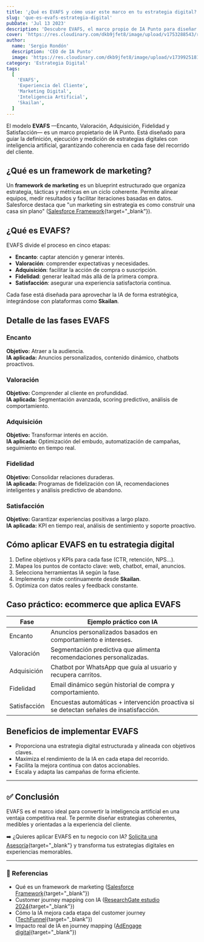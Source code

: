 ```yaml
---
title: '¿Qué es EVAFS y cómo usar este marco en tu estrategia digital?'
slug: 'que-es-evafs-estrategia-digital'
pubDate: 'Jul 13 2023'
description: 'Descubre EVAFS, el marco propio de IA Punto para diseñar experiencias digitales excepcionales: Encanto, Valoración, Adquisición, Fidelidad y Satisfacción.'
cover: 'https://res.cloudinary.com/dkb9jfet8/image/upload/v1753288543/realistic-digital-scene-on-a-modern-desktop-computer-monitor-displaying-a-customer-journey-map-for-e_eeq9zh.jpg'
author:
  name: 'Sergio Rondón'
  description: 'CEO de IA Punto'
  image: 'https://res.cloudinary.com/dkb9jfet8/image/upload/v1739925181/sergio_gdcaeh.png'
category: 'Estrategia Digital'
tags:
  [
    'EVAFS',
    'Experiencia del Cliente',
    'Marketing Digital',
    'Inteligencia Artificial',
    'Skailan',
  ]
---
```


El modelo **EVAFS** —Encanto, Valoración, Adquisición, Fidelidad y Satisfacción— es un marco propietario de IA Punto. Está diseñado para guiar la definición, ejecución y medición de estrategias digitales con inteligencia artificial, garantizando coherencia en cada fase del recorrido del cliente.

<h2 id="que-es-un-framework-de-marketing">¿Qué es un framework de marketing?</h2>

Un **framework de marketing** es un blueprint estructurado que organiza estrategia, tácticas y métricas en un ciclo coherente. Permite alinear equipos, medir resultados y facilitar iteraciones basadas en datos.  
Salesforce destaca que "un marketing sin estrategia es como construir una casa sin plano" ([Salesforce Framework](https://www.salesforce.com/marketing/framework/){target="_blank"}).

<h2 id="que-es-evafs">¿Qué es EVAFS?</h2>

EVAFS divide el proceso en cinco etapas:

- **Encanto**: captar atención y generar interés.  
- **Valoración**: comprender expectativas y necesidades.  
- **Adquisición**: facilitar la acción de compra o suscripción.  
- **Fidelidad**: generar lealtad más allá de la primera compra.  
- **Satisfacción**: asegurar una experiencia satisfactoria continua.

Cada fase está diseñada para aprovechar la IA de forma estratégica, integrándose con plataformas como **Skailan**.

<h2 id="detalle-de-las-fases">Detalle de las fases EVAFS</h2>

### Encanto  
**Objetivo:** Atraer a la audiencia.  
**IA aplicada:** Anuncios personalizados, contenido dinámico, chatbots proactivos.

### Valoración  
**Objetivo:** Comprender al cliente en profundidad.  
**IA aplicada:** Segmentación avanzada, scoring predictivo, análisis de comportamiento.

### Adquisición  
**Objetivo:** Transformar interés en acción.  
**IA aplicada:** Optimización del embudo, automatización de campañas, seguimiento en tiempo real.

### Fidelidad  
**Objetivo:** Consolidar relaciones duraderas.  
**IA aplicada:** Programas de fidelización con IA, recomendaciones inteligentes y análisis predictivo de abandono.

### Satisfacción  
**Objetivo:** Garantizar experiencias positivas a largo plazo.  
**IA aplicada:** KPI en tiempo real, análisis de sentimiento y soporte proactivo.

<h2 id="como-aplicar-evafs">Cómo aplicar EVAFS en tu estrategia digital</h2>

1. Define objetivos y KPIs para cada fase (CTR, retención, NPS…).  
2. Mapea los puntos de contacto clave: web, chatbot, email, anuncios.  
3. Selecciona herramientas IA según la fase.  
4. Implementa y mide continuamente desde **Skailan**.  
5. Optimiza con datos reales y feedback constante.

<h2 id="caso-practico-ecommerce">Caso práctico: ecommerce que aplica EVAFS</h2>

| Fase        | Ejemplo práctico con IA                                                                 |
|-------------|----------------------------------------------------------------------------------------|
| Encanto     | Anuncios personalizados basados en comportamiento e intereses.                         |
| Valoración  | Segmentación predictiva que alimenta recomendaciones personalizadas.                   |
| Adquisición | Chatbot por WhatsApp que guía al usuario y recupera carritos.                          |
| Fidelidad   | Email dinámico según historial de compra y comportamiento.                             |
| Satisfacción| Encuestas automáticas + intervención proactiva si se detectan señales de insatisfacción.|

<h2 id="beneficios-de-evafs">Beneficios de implementar EVAFS</h2>

- Proporciona una estrategia digital estructurada y alineada con objetivos claves.  
- Maximiza el rendimiento de la IA en cada etapa del recorrido.  
- Facilita la mejora continua con datos accionables.  
- Escala y adapta las campañas de forma eficiente.

---

## ✅ Conclusión

EVAFS es el marco ideal para convertir la inteligencia artificial en una ventaja competitiva real. Te permite diseñar estrategias coherentes, medibles y orientadas a la experiencia del cliente.

➡️ ¿Quieres aplicar EVAFS en tu negocio con IA? [Solicita una Asesoría](https://www.iapunto.com/contacto){target="_blank"} y transforma tus estrategias digitales en experiencias memorables.

---

### 🔗 Referencias

- Qué es un framework de marketing ([Salesforce Framework](https://www.salesforce.com/marketing/framework/){target="_blank"})  
- Customer journey mapping con IA ([ResearchGate estudio 2024](https://www.researchgate.net/publication/391441758_Customer_Journey_Mapping_with_AI){target="_blank"})  
- Cómo la IA mejora cada etapa del customer journey ([TechFunnel](https://www.techfunnel.com/martech/optimizing-customer-journey-with-artificial-intelligence/){target="_blank"})  
- Impacto real de IA en journey mapping ([AdEngage digital](https://adengage.digital/the-impact-of-ai-on-customer-journey-mapping-revolutionizing-digital-marketing/){target="_blank"})  
